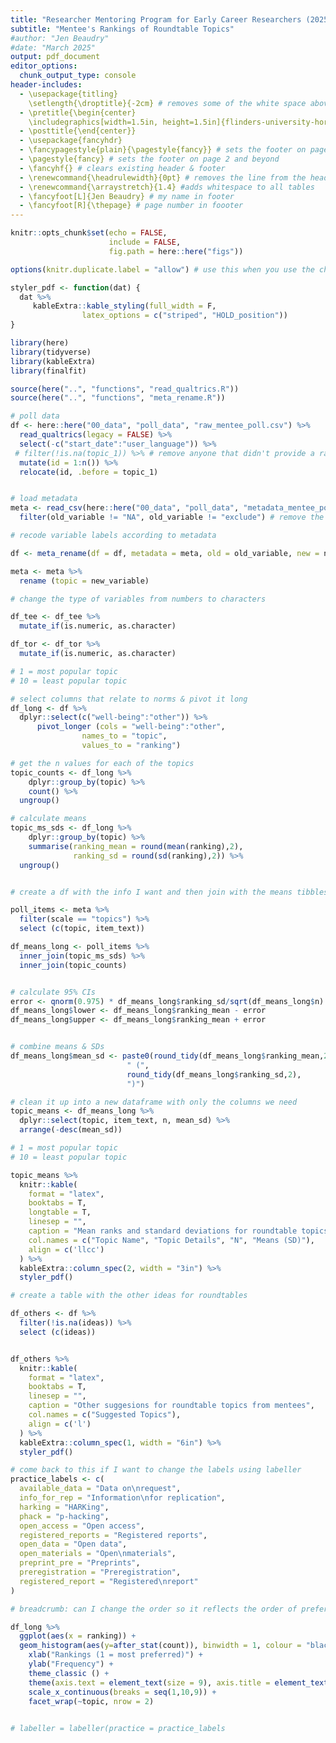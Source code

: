 ```yaml
---
title: "Researcher Mentoring Program for Early Career Researchers (2025)"
subtitle: "Mentee's Rankings of Roundtable Topics"
#author: "Jen Beaudry"
#date: "March 2025"
output: pdf_document
editor_options: 
  chunk_output_type: console
header-includes:
  - \usepackage{titling}
    \setlength{\droptitle}{-2cm} # removes some of the white space above title
  - \pretitle{\begin{center}
    \includegraphics[width=1.5in, height=1.5in]{flinders-university-horizontal-master.png}\LARGE\\} # adds logo
  - \posttitle{\end{center}}
  - \usepackage{fancyhdr}
  - \fancypagestyle{plain}{\pagestyle{fancy}} # sets the footer on page 1
  - \pagestyle{fancy} # sets the footer on page 2 and beyond
  - \fancyhf{} # clears existing header & footer
  - \renewcommand{\headrulewidth}{0pt} # removes the line from the header
  - \renewcommand{\arraystretch}{1.4} #adds whitespace to all tables
  - \fancyfoot[L]{Jen Beaudry} # my name in footer
  - \fancyfoot[R]{\thepage} # page number in foooter
---
```


```r

knitr::opts_chunk$set(echo = FALSE, 
                      include = FALSE, 
                      fig.path = here::here("figs"))

options(knitr.duplicate.label = "allow") # use this when you use the child files

```


```r

styler_pdf <- function(dat) {
  dat %>%
     kableExtra::kable_styling(full_width = F, 
                latex_options = c("striped", "HOLD_position"))
}

```


```r

library(here)
library(tidyverse)
library(kableExtra)
library(finalfit)

source(here("..", "functions", "read_qualtrics.R"))
source(here("..", "functions", "meta_rename.R"))

```

```r


# poll data
df <- here::here("00_data", "poll_data", "raw_mentee_poll.csv") %>%
  read_qualtrics(legacy = FALSE) %>%
  select(-c("start_date":"user_language")) %>% 
 # filter(!is.na(topic_1)) %>% # remove anyone that didn't provide a ranking for topic 1 (but rethink this to look for missing all  ranks)
  mutate(id = 1:n()) %>%  
  relocate(id, .before = topic_1) 


# load metadata 
meta <- read_csv(here::here("00_data", "poll_data", "metadata_mentee_poll.csv"), lazy = FALSE) %>%
  filter(old_variable != "NA", old_variable != "exclude") # remove the instruction variables

```


```r

# recode variable labels according to metadata

df <- meta_rename(df = df, metadata = meta, old = old_variable, new = new_variable)

```


```r

meta <- meta %>% 
  rename (topic = new_variable)


```

```r

# change the type of variables from numbers to characters

df_tee <- df_tee %>% 
  mutate_if(is.numeric, as.character)

df_tor <- df_tor %>% 
  mutate_if(is.numeric, as.character)

```


```r

# 1 = most popular topic
# 10 = least popular topic

# select columns that relate to norms & pivot it long
df_long <- df %>% 
  dplyr::select(c("well-being":"other")) %>%
      pivot_longer (cols = "well-being":"other",
                names_to = "topic",
                values_to = "ranking") 

# get the n values for each of the topics
topic_counts <- df_long %>% 
    dplyr::group_by(topic) %>%  
    count() %>% 
  ungroup()

# calculate means
topic_ms_sds <- df_long %>% 
    dplyr::group_by(topic) %>%  
    summarise(ranking_mean = round(mean(ranking),2), 
              ranking_sd = round(sd(ranking),2)) %>% 
  ungroup()


# create a df with the info I want and then join with the means tibbles

poll_items <- meta %>% 
  filter(scale == "topics") %>% 
  select (c(topic, item_text))

df_means_long <- poll_items %>% 
  inner_join(topic_ms_sds) %>% 
  inner_join(topic_counts)


# calculate 95% CIs
error <- qnorm(0.975) * df_means_long$ranking_sd/sqrt(df_means_long$n)
df_means_long$lower <- df_means_long$ranking_mean - error
df_means_long$upper <- df_means_long$ranking_mean + error


# combine means & SDs
df_means_long$mean_sd <- paste0(round_tidy(df_means_long$ranking_mean,2),
                          " (", 
                          round_tidy(df_means_long$ranking_sd,2), 
                          ")")

# clean it up into a new dataframe with only the columns we need
topic_means <- df_means_long %>% 
  dplyr::select(topic, item_text, n, mean_sd) %>% 
  arrange(-desc(mean_sd))

```

\renewcommand{\arraystretch}{1.5}
```r

# 1 = most popular topic
# 10 = least popular topic

topic_means %>%
  knitr::kable(
    format = "latex",
    booktabs = T,
    longtable = T,
    linesep = "",
    caption = "Mean ranks and standard deviations for roundtable topics (1 = most preferred)",
    col.names = c("Topic Name", "Topic Details", "N", "Means (SD)"),
    align = c('llcc')
  ) %>% 
  kableExtra::column_spec(2, width = "3in") %>%
  styler_pdf()

```

\vline
```r

# create a table with the other ideas for roundtables

df_others <- df %>% 
  filter(!is.na(ideas)) %>% 
  select (c(ideas))


df_others %>%
  knitr::kable(
    format = "latex",
    booktabs = T,
    linesep = "",
    caption = "Other suggesions for roundtable topics from mentees",
    col.names = c("Suggested Topics"),
    align = c('l')
  ) %>% 
  kableExtra::column_spec(1, width = "6in") %>%
  styler_pdf()


```

\vline

```r

# come back to this if I want to change the labels using labeller
practice_labels <- c(
  available_data = "Data on\nrequest",
  info_for_rep = "Information\nfor replication",
  harking = "HARKing",
  phack = "p-hacking",
  open_access = "Open access",
  registered_reports = "Registered reports",
  open_data = "Open data",
  open_materials = "Open\nmaterials",
  preprint_pre = "Preprints",
  preregistration = "Preregistration",
  registered_report = "Registered\nreport"
)

# breadcrumb: can I change the order so it reflects the order of preference?

df_long %>%
  ggplot(aes(x = ranking)) +
  geom_histogram(aes(y=after_stat(count)), binwidth = 1, colour = "black", fill = "lightblue") +
    xlab("Rankings (1 = most preferred)") +
    ylab("Frequency") +
    theme_classic () +
    theme(axis.text = element_text(size = 9), axis.title = element_text(size = 9)) +
    scale_x_continuous(breaks = seq(1,10,9)) +
    facet_wrap(~topic, nrow = 2)
  

# labeller = labeller(practice = practice_labels
```

